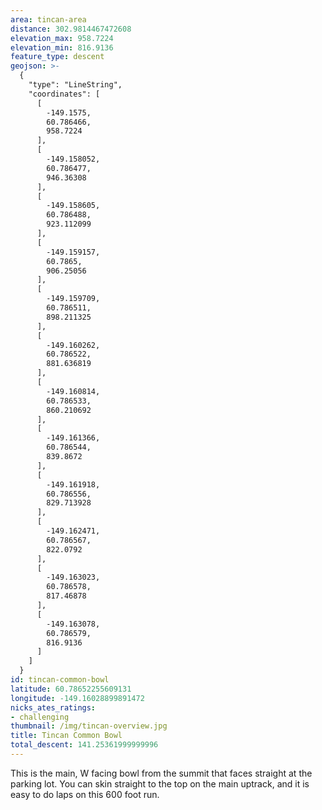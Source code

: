 ```yaml
---
area: tincan-area
distance: 302.9814467472608
elevation_max: 958.7224
elevation_min: 816.9136
feature_type: descent
geojson: >-
  {
    "type": "LineString",
    "coordinates": [
      [
        -149.1575,
        60.786466,
        958.7224
      ],
      [
        -149.158052,
        60.786477,
        946.36308
      ],
      [
        -149.158605,
        60.786488,
        923.112099
      ],
      [
        -149.159157,
        60.7865,
        906.25056
      ],
      [
        -149.159709,
        60.786511,
        898.211325
      ],
      [
        -149.160262,
        60.786522,
        881.636819
      ],
      [
        -149.160814,
        60.786533,
        860.210692
      ],
      [
        -149.161366,
        60.786544,
        839.8672
      ],
      [
        -149.161918,
        60.786556,
        829.713928
      ],
      [
        -149.162471,
        60.786567,
        822.0792
      ],
      [
        -149.163023,
        60.786578,
        817.46878
      ],
      [
        -149.163078,
        60.786579,
        816.9136
      ]
    ]
  }
id: tincan-common-bowl
latitude: 60.78652255609131
longitude: -149.16028899891472
nicks_ates_ratings:
- challenging
thumbnail: /img/tincan-overview.jpg
title: Tincan Common Bowl
total_descent: 141.25361999999996
---
```


This is the main, W facing bowl from the summit that faces straight at the parking lot.
You can skin straight to the top on the main uptrack, and it is easy to
do laps on this 600 foot run.